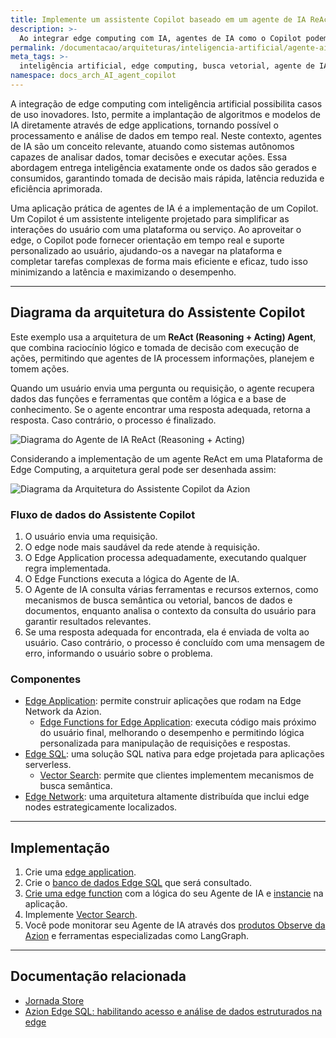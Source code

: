 ```yaml
---
title: Implemente um assistente Copilot baseado em um agente de IA ReAct
description: >-
  Ao integrar edge computing com IA, agentes de IA como o Copilot podem fornecer suporte personalizado rápido e inteligência em tempo real diretamente no edge.
permalink: /documentacao/arquiteturas/inteligencia-artificial/agente-ai-assistente-copilot/
meta_tags: >-
  inteligência artificial, edge computing, busca vetorial, agente de IA
namespace: docs_arch_AI_agent_copilot
---
```


A integração de edge computing com inteligência artificial possibilita casos de uso inovadores. Isto, permite a implantação de algoritmos e modelos de IA diretamente através de edge applications, tornando possível o processamento e análise de dados em tempo real. Neste contexto, agentes de IA são um conceito relevante, atuando como sistemas autônomos capazes de analisar dados, tomar decisões e executar ações. Essa abordagem entrega inteligência exatamente onde os dados são gerados e consumidos, garantindo tomada de decisão mais rápida, latência reduzida e eficiência aprimorada.

Uma aplicação prática de agentes de IA é a implementação de um Copilot. Um Copilot é um assistente inteligente projetado para simplificar as interações do usuário com uma plataforma ou serviço. Ao aproveitar o edge, o Copilot pode fornecer orientação em tempo real e suporte personalizado ao usuário, ajudando-os a navegar na plataforma e completar tarefas complexas de forma mais eficiente e eficaz, tudo isso minimizando a latência e maximizando o desempenho.

---

## Diagrama da arquitetura do Assistente Copilot

Este exemplo usa a arquitetura de um **ReAct (Reasoning + Acting) Agent**, que combina raciocínio lógico e tomada de decisão com execução de ações, permitindo que agentes de IA processem informações, planejem e tomem ações.

Quando um usuário envia uma pergunta ou requisição, o agente recupera dados das funções e ferramentas que contêm a lógica e a base de conhecimento. Se o agente encontrar uma resposta adequada, retorna a resposta. Caso contrário, o processo é finalizado.

![Diagrama do Agente de IA ReAct (Reasoning + Acting)](/assets/docs/images/uploads/react-agent-architecture-diagram.png)

Considerando a implementação de um agente ReAct em uma Plataforma de Edge Computing, a arquitetura geral pode ser desenhada assim:

![Diagrama da Arquitetura do Assistente Copilot da Azion](/assets/docs/images/uploads/azion-copilot-assistant-architecture-diagram.png)

### Fluxo de dados do Assistente Copilot

1. O usuário envia uma requisição.
2. O edge node mais saudável da rede atende à requisição.
3. O Edge Application processa adequadamente, executando qualquer regra implementada.
4. O Edge Functions executa a lógica do Agente de IA.
5. O Agente de IA consulta várias ferramentas e recursos externos, como mecanismos de busca semântica ou vetorial, bancos de dados e documentos, enquanto analisa o contexto da consulta do usuário para garantir resultados relevantes.
6. Se uma resposta adequada for encontrada, ela é enviada de volta ao usuário. Caso contrário, o processo é concluído com uma mensagem de erro, informando o usuário sobre o problema.

### Componentes

- [Edge Application](/pt-br/documentacao/produtos/build/edge-application/): permite construir aplicações que rodam na Edge Network da Azion.
  - [Edge Functions for Edge Application](/pt-br/documentacao/produtos/build/edge-application/edge-functions/): executa código mais próximo do usuário final, melhorando o desempenho e permitindo lógica personalizada para manipulação de requisições e respostas.
- [Edge SQL](/pt-br/documentacao/produtos/store/edge-sql/): uma solução SQL nativa para edge projetada para aplicações serverless.
  - [Vector Search](/pt-br/documentacao/produtos/store/edge-sql/vector-search/): permite que clientes implementem mecanismos de busca semântica.
- [Edge Network](https://www.azion.com/pt-br/produtos/nossa-rede/): uma arquitetura altamente distribuída que inclui edge nodes estrategicamente localizados.

---

## Implementação

1. Crie uma [edge application](/pt-br/documentacao/produtos/guias/build/criar-uma-aplicacao/).
2. Crie o [banco de dados Edge SQL](/pt-br/documentacao/produtos/store/sql/criar-banco-de-dados/) que será consultado.
3. [Crie uma edge function](/pt-br/documentacao/produtos/build/edge-application/edge-functions/) com a lógica do seu Agente de IA e [instancie](/en/documentation/products/guides/build/instantiate-edge-functions/) na aplicação.
4. Implemente [Vector Search](/pt-br/documentacao/produtos/guias/edge-sql-vector-search/).
5. Você pode monitorar seu Agente de IA através dos [produtos Observe da Azion](/pt-br/documentacao/produtos/observe/visao-geral/) e ferramentas especializadas como LangGraph.

---

## Documentação relacionada

- [Jornada Store](/pt-br/documentacao/produtos/store/visao-geral/)
- [Azion Edge SQL: habilitando acesso e análise de dados estruturados na edge](https://www.azion.com/pt-br/blog/azion-edge-sql/)
